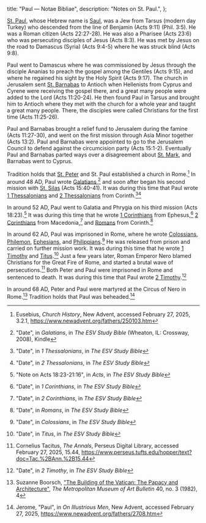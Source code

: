   title: "Paul — Notae Bibliae",
  description: "Notes on St. Paul.",
};

<Initial text="Paul"/>

[St. Paul](/glossary/names#paul), whose Hebrew name is [Saul](/glossary/names#saul), was a Jew from Tarsus (modern day Turkey) who descended from the line of Benjamin (Acts 9:11) (Phil. 3:5). He was a Roman citizen (Acts 22:27-28). He was also a Pharisee (Acts 23:6) who was persecuting disciples of Jesus (Acts 8:3). He was met by Jesus on the road to Damascus (Syria) (Acts 9:4-5) where he was struck blind (Acts 9:8).

Paul went to Damascus where he was commissioned by Jesus through the disciple Ananias to preach the gospel among the Gentiles (Acts 9:15), and where he regained his sight by the Holy Spirit (Acts 9:17). The church in Jerusalem sent [St. Barnabas](/people/saints/apostles/barnabas) to Antioch when Hellenists from Cyprus and Cyrene were receiving the gospel there, and a great many people were added to the Lord (Acts 11:20-24). He then found Paul in Tarsus and brought him to Antioch where they met with the church for a whole year and taught a great many people. There, the disciples were called Christians for the first time (Acts 11:25-26).

Paul and Barnabas brought a relief fund to Jerusalem during the famine (Acts 11:27-30), and went on the first mission through Asia Minor together (Acts 13:2). Paul and Barnabas were appointed to go to the Jerusalem Council to defend against the circumcision party (Acts 15:1-2). Eventually Paul and Barnabas parted ways over a disagreement about [St. Mark](/people/saints/evangelists/mark), and Barnabas went to Cyprus.

Tradition holds that [St. Peter](/people/saints/apostles/peter) and St. Paul established a church in Rome.[^1] In around 48 AD, Paul wrote [Galatians](/bible/new-testament/epistles/galatians),[^2] and soon after began his second mission with [St. Silas](/people/saints/biblical/silas) (Acts 15:40-41). It was during this time that Paul wrote [1 Thessalonians](/bible/new-testament/epistles/1-thessalonians) and [2 Thessalonians](/bible/new-testament/epistles/2-thessalonians) from Corinth.[^3][^4]

In around 52 AD, Paul went to Galatia and Phrygia on his third mission (Acts 18:23).[^5] It was during this time that he wrote [1 Corinthians](/bible/new-testament/epistles/1-corinthians) from Ephesus,[^6] [2 Corinthians](/bible/new-testament/epistles/2-corinthians) from Macedonia,[^7] and [Romans](/bible/new-testament/epistles/romans) from Corinth.[^8]

In around 62 AD, Paul was imprisoned in Rome, where he wrote [Colossians](/bible/new-testament/epistles/colossians), [Philemon](/bible/new-testament/epistles/philemon), [Ephesians](/bible/new-testament/epistles/ephesians), and [Philippians](/bible/new-testament/epistles/philippians).[^9] He was released from prison and carried on further mission work. It was during this time that he wrote [1 Timothy](/bible/new-testament/epistles/1-timothy) and [Titus](/bible/new-testament/epistles/titus).[^10] Just a few years later, Roman Emperor Nero blamed Christians for the Great Fire of Rome, and started a brutal wave of persecutions.[^11] Both Peter and Paul were imprisoned in Rome and sentenced to death. It was during this time that Paul wrote [2 Timothy](/bible/new-testament/epistles/2-timothy).[^12]

In around 68 AD, Peter and Paul were martyred at the Circus of Nero in Rome.[^13] Tradition holds that Paul was beheaded.[^14]

[^1]: Eusebius, *Church History*, New Advent, accessed February 27, 2025, 3.2.1, https://www.newadvent.org/fathers/250103.htm
[^2]: "Date", in *Galatians*, in *The ESV Study Bible* (Wheaton, IL: Crossway, 2008), Kindle
[^3]: "Date", in *1 Thessalonians*, in *The ESV Study Bible*
[^4]: "Date", in *2 Thessalonians*, in *The ESV Study Bible*
[^5]: "Note on Acts 18:23-21:16", in *Acts*, in *The ESV Study Bible*
[^6]: "Date", in *1 Corinthians*, in *The ESV Study Bible*
[^7]: "Date", in *2 Corinthians*, in *The ESV Study Bible*
[^8]: "Date", in *Romans*, in *The ESV Study Bible*
[^9]: "Date", in *Colossians*, in *The ESV Study Bible*
[^10]: "Date", in *Titus*, in *The ESV Study Bible*
[^11]: Cornelius Tacitus, *The Annals*, Perseus Digital Library, accessed February 27, 2025, 15.44, https://www.perseus.tufts.edu/hopper/text?doc=Tac.%2BAnn.%2B15.44
[^12]: "Date", in *2 Timothy*, in *The ESV Study Bible*
[^13]: Suzanne Boorsch, ["The Building of the Vatican: The Papacy and Architecture"](https://cdn.sanity.io/files/cctd4ker/production/1bee6cae1fd0bea86270e8cd3ef673ffc773c6e0.pdf), *The Metropolitan Museum of Art Bulletin* 40, no. 3 (1982), 4
[^14]: Jerome, "Paul", in *On Illustrious Men*, New Advent, accessed February 27, 2025, https://www.newadvent.org/fathers/2708.htm
